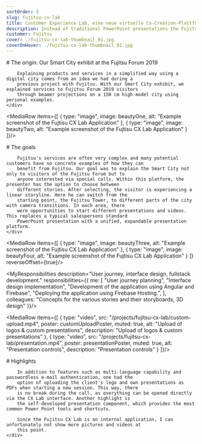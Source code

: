 ```yaml
---
sortOrder: 3
slug: fujitsu-cx-lab
title: Customer Experience Lab, eine neue virtuelle Co-Creation-Plattform
description: Instead of traditional PowerPoint presentations the Fujitsu CX Lab enables its sales teams to present products and services in an innovative way through an animated digital city within an interactive web application. With currently 4 different stories in 2 languages, it offers an exciting experience for customers.
customer: Fujitsu
cover: ./fujitsu-cx-lab-thumbnail_01.jpg
coverOnHover: ./fujitsu-cx-lab-thumbnail_02.jpg
---
```



<VideoPlayer client:visible src="/projects/fujitsu-cx-lab/teaser.mp4" poster={teaserPoster}
             alt="Example Transition"/>

<div className="container-small">
    <div className="prose prose-invert">
        # The origin: Our Smart City exhibit at the Fujitsu Forum 2019

        Explaining products and services in a simplified way using a digital city comes from an idea we had during a
        previous project with Fujitsu. With our Smart City exhibit, we explained services to Fujitsu Forum 2019 visitors
        through beamer projections on a 150 cm high model city using personal examples.
    </div>
</div>

<MediaRow items={[
    {
        type: "image",
        image: beautyOne,
        alt: "Example screenshot of the Fujtisu CX Lab Application"
    },
    {
        type: "image",
        image: beautyTwo,
        alt: "Example screenshot of the Fujtisu CX Lab Application"
    }
]}/>

<div className="container-small">
    <div className="prose prose-invert">
        # The goals

        Fujitsu's services are often very complex and many potential customers have no concrete examples of how they can
        benefit from Fujitsu. Our goal was to explain the Smart City not only to visitors of the Fujitsu Forum but to
        anyone interested via special calls. Within this platform, the presenter has the option to choose between
        different stories. After selecting, the visitor is experiencing a linear storyline. Here he can switch from the
        starting point, the Fujitsu Tower, to different parts of the city with camera transitions. In each area, there
        were opportunities to start different presentations and videos. This replaces a typical salespersons standard
        PowerPoint presentation with a unified, expandable presentation platform.
    </div>
</div>

<MediaRow items={[
    {
        type: "image",
        image: beautyThree,
        alt: "Example screenshot of the Fujtisu CX Lab Application"
    },
    {
        type: "image",
        image: beautyFour,
        alt: "Example screenshot of the Fujtisu CX Lab Application"
    }
]} reverseOffset={true}/>

<MyResponsibilities description="User journey, interface design, fullstack development."
                    responsibilities={{
                        me: [
                            "User journey planning",
                            "Interface design implementation",
                            "Development of the application using Angular and Firebase",
                            "Deploying the application using Firebase Hosting.",
                        ],
                        colleagues: "Concepts for the various stories and their storyboards, 3D design"
                    }}/>

<MediaRow items={[
    {
        type: "video",
        src: "/projects/fujitsu-cx-lab/custom-upload.mp4",
        poster: customUploadPoster,
        muted: true,
        alt: "Upload of logos & custom presentations",
        description: "Upload of logos & custom presentations"
    },
    {
        type: "video",
        src: "/projects/fujitsu-cx-lab/presentation.mp4",
        poster: presentationPoster,
        muted: true,
        alt: "Presentation controls",
        description: "Presentation controls"
    }
]}/>

<div className="container-small">
    <div className="prose prose-invert">
        # Highlights

        In addition to features such as multi-language capability and passwordless e-mail authentication, one had the
        option of uploading the client's logo and own presentations as PDFs when starting a new session. This way, there
        is no break during the call, as everything can be opened directly via the CX Lab interface. Another highlight is
        the self-developed presentation component, which provides the most common Power Point tools and shortcuts.

        Since the Fujitsu CX Lab is an internal application, I can unfortunately not show more pictures and videos at
        this point.
    </div>
</div>